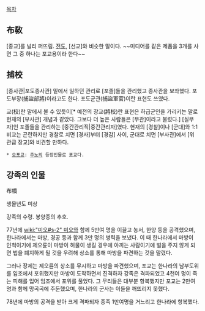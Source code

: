 [[목차]]
== 布敎 ==
[종교]를 널리 퍼뜨림. [[전도]], [선교]와 비슷한 말이다.
~~미디어를 같은 제품을 3개를 사면 그 중 하나는 포교용이라 한다~~

== 捕校 ==
[종사관|포도종사관] 밑에서 일하던 관리로 [포졸]들을 관리했고 종사관을 보좌했다. 포도부장(捕盜部將)이라고도 한다. 포도군관(捕盜軍官)이란 표현도 쓰였다.

교(校)란 말에서 볼 수 있듯이[* 예전의 장교(將校)란 표현은 하급군인을 가리키는 말로 현재의 [부사관] 개념과 같았다. 그보다 더 높은 사람들은 [무관]이라고 불렀다.] [실무자]인 포졸들을 관리하는 [중간관리직|중간관리자]였다. 현재의 [경찰]이나 [군대]와 1:1 비교는 곤란하지만 경찰로 치면 [경사]부터 [경감] 사이, 군대로 치면 [부사관]에서 [위관급 장교]와 비견할 만하다.

 * [[오포교]]: [[추노]]의 등장인물로 포교다.

== 강족의 인물 ==
布橋

생몰년도 미상

강족의 수령. 봉양종의 추호.

77년에 [[wiki:"미오#s-2" 미오]]와 함께 5만여 명을 이끌고 농서, 한양 등을 공격했으며, 한나라에서는 마방, 경공 등과 함께 3만 명의 병력을 보냈다. 이 때 한나라에서 마방이 인척이기에 제오륜이 마방이 허물이 생길 경우에 아끼는 사람이기에 벌을 주지 않게 되면 법을 폐지하게 될 것을 우려해 상소를 통해 마방을 파견하는 것을 말렸다.

그러나 장제는 제오륜의 상소를 무시하고 마방을 파견했으며, 포교는 한나라의 남부도위를 임조에서 포위했지만 마방이 도착하면서 진격하자 강족은 격파되었고 4천여 명이 죽는 피해를 입어 임조에서 포위를 풀었다. 그 무리들은 대부분 항복했지만 포교는 2만여 명과 함께 망곡곡에 주둔했으며, 한나라의 군사는 이들을 깨뜨리지 못했다.

78년에 마방의 공격을 받아 크게 격파되자 종족 1만여명을 거느리고 한나라에 항복했다.
